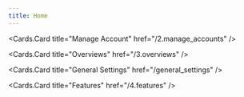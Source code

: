 ```yaml
---
title: Home
--- 
```



 
<Cards>
  <Cards.Card
    title="Getting Staterd"
    href="/1.getting_started"
  />

  <Cards.Card
    title="Manage Account"
    href="/2.manage_accounts"
  />

  <Cards.Card
    title="Overviews"
    href="/3.overviews"
  />

  <Cards.Card
    title="General Settings"
    href="/general_settings"
  />

  <Cards.Card
    title="Features"
    href="/4.features"
  />
</Cards>